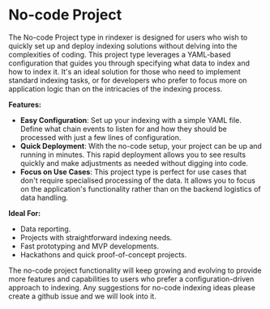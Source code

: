 # No-code Project

The No-code Project type in rindexer is designed for users who wish to quickly set up and deploy indexing solutions without delving into
the complexities of coding. This project type leverages a YAML-based configuration that guides you through specifying what data to index and
how to index it. It's an ideal solution for those who need to implement standard indexing tasks, or for developers who prefer to focus more
on application logic than on the intricacies of the indexing process.

**Features:**
- **Easy Configuration**: Set up your indexing with a simple YAML file. Define what chain events to listen
for and how they should be processed with just a few lines of configuration.
- **Quick Deployment**: With the no-code setup, your project can be up and running in minutes. This rapid deployment
allows you to see results quickly and make adjustments as needed without digging into code.
- **Focus on Use Cases**: This project type is perfect for use cases that don't require specialised processing of the data.
It allows you to focus on the application's functionality rather than on the backend logistics of data handling.

**Ideal For:**
- Data reporting.
- Projects with straightforward indexing needs.
- Fast prototyping and MVP developments.
- Hackathons and quick proof-of-concept projects.

The no-code project functionality will keep growing and evolving to provide more features and capabilities to users who prefer a
configuration-driven approach to indexing. Any suggestions for no-code indexing ideas please create a github issue and we will look into it.